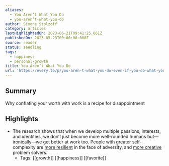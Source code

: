 ```yaml
---
aliases:
  - You Aren’t What You Do
  - you-aren’t-what-you-do
author: Simone Stolzoff
category: articles
lastHighlightedOn: 2023-06-21T09:41:25.861Z
publishedOn: 2023-05-23T00:00:00.000Z
source: reader
status: seedling
tags:
  - happiness
  - personal-growth
title: You Aren’t What You Do
url: 'https://every.to/p/you-aren-t-what-you-do-even-if-you-do-what-you-love'
---
```

## Summary

Why conflating your worth with work is a recipe for disappointment

## Highlights

- The research shows that when we develop multiple passions, interests, and identities, we don’t just become more well-rounded humans but—ironically—we get better at work too. People with greater self-complexity are [more resilient](https://pubmed.ncbi.nlm.nih.gov/3572732/) in the face of adversity, and [more creative](https://www.apa.org/monitor/2022/04/cover-science-creativity) problem solvers.
    - Tags: [[growth]] [[happiness]] [[favorite]]

